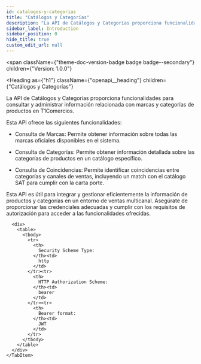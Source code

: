 ```yaml
---
id: catalogos-y-categorias
title: "Catálogos y Categorías"
description: "La API de Catálogos y Categorías proporciona funcionalidades para consultar y administrar información relacionada con marcas y categorías de productos en T1Comercios."
sidebar_label: Introduction
sidebar_position: 0
hide_title: true
custom_edit_url: null
---
```



<span
  className={"theme-doc-version-badge badge badge--secondary"}
  children={"Version: 1.0.0"}
>
</span>

<Heading
  as={"h1"}
  className={"openapi__heading"}
  children={"Catálogos y Categorías"}
>
</Heading>



La API de Catálogos y Categorías proporciona funcionalidades para consultar y administrar información relacionada con marcas y categorías de productos en T1Comercios.

Esta API ofrece las siguientes funcionalidades:

- Consulta de Marcas: Permite obtener información sobre todas las marcas oficiales disponibles en el sistema.

- Consulta de Categorías: Permite obtener información detallada sobre las categorías de productos en un catálogo específico.

- Consulta de Coincidencias: Permite identificar coincidencias entre categorías y canales de ventas, incluyendo un match con el catálogo SAT para cumplir con la carta porte.

Esta API es útil para integrar y gestionar eficientemente la información de productos y categorías en un entorno de ventas multicanal. Asegúrate de proporcionar las credenciales adecuadas y cumplir con los requisitos de autorización para acceder a las funcionalidades ofrecidas.


<div
  style={{"marginBottom":"2rem"}}
>
  <Heading
    id={"authentication"}
    as={"h2"}
    className={"openapi-tabs__heading"}
    children={"Authentication"}
  >
  </Heading><SchemaTabs
    className={"openapi-tabs__security-schemes"}
  >
    <TabItem
      label={"HTTP: Bearer Auth"}
      value={"bearerAuth"}
    >
      
      
      
      
      <div>
        <table>
          <tbody>
            <tr>
              <th>
                Security Scheme Type:
              </th><td>
                http
              </td>
            </tr><tr>
              <th>
                HTTP Authorization Scheme:
              </th><td>
                bearer
              </td>
            </tr><tr>
              <th>
                Bearer format:
              </th><td>
                JWT
              </td>
            </tr>
          </tbody>
        </table>
      </div>
    </TabItem>
  </SchemaTabs>
</div>
      